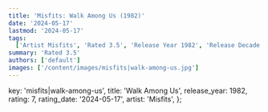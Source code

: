 ```yaml
---
title: 'Misfits: Walk Among Us (1982)'
date: '2024-05-17'
lastmod: '2024-05-17'
tags:
  ['Artist Misfits', 'Rated 3.5', 'Release Year 1982', 'Release Decade 1980']
summary: 'Rated 3.5'
authors: ['default']
images: ['/content/images/misfits|walk-among-us.jpg']
---
```


  key: 'misfits|walk-among-us',
  title: 'Walk Among Us',
  release_year: 1982,
  rating: 7,
  rating_date: '2024-05-17',
  artist: 'Misfits',
};

<MusicRating data={data} />
